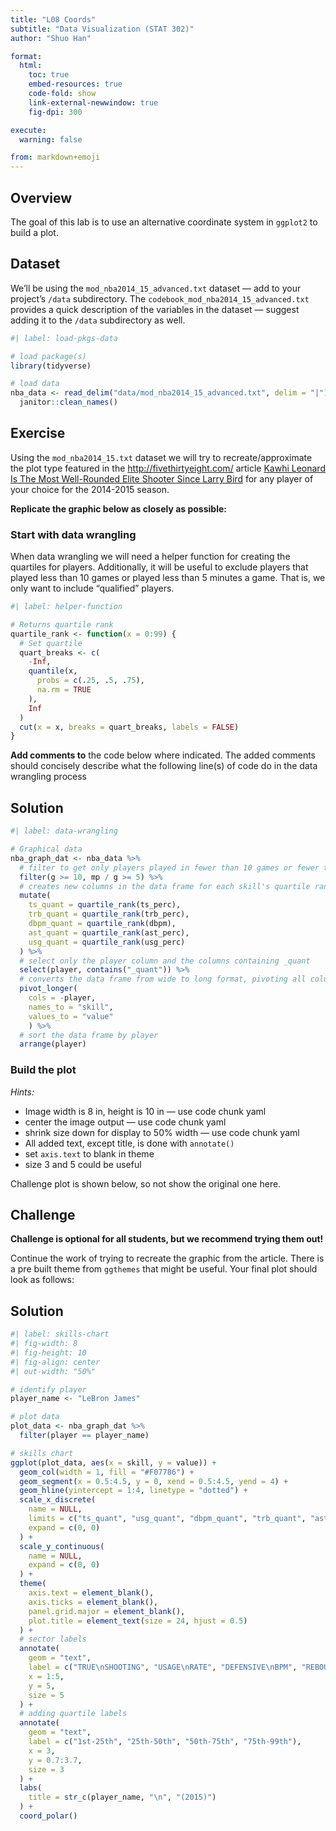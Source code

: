```yaml
---
title: "L08 Coords"
subtitle: "Data Visualization (STAT 302)" 
author: "Shuo Han"

format:
  html:
    toc: true
    embed-resources: true
    code-fold: show
    link-external-newwindow: true
    fig-dpi: 300

execute:
  warning: false

from: markdown+emoji 
---
```


## Overview

The goal of this lab is to use an alternative coordinate system in `ggplot2` to build a plot. 

## Dataset

We'll be using the `mod_nba2014_15_advanced.txt` dataset --- add to your project's `/data` subdirectory. The `codebook_mod_nba2014_15_advanced.txt` provides a quick description of the variables in the dataset --- suggest adding it to the `/data` subdirectory as well. 

```r
#| label: load-pkgs-data

# load package(s)
library(tidyverse)

# load data
nba_data <- read_delim("data/mod_nba2014_15_advanced.txt", delim = "|") %>%
  janitor::clean_names()
```

## Exercise 

<!-- See the html instructions since they are complete with images and are the official instructions. -->

Using the `mod_nba2014_15.txt` dataset we will try to recreate/approximate the plot type featured in the [http://fivethirtyeight.com/](fivethirtyeight.com) article [Kawhi Leonard Is The Most Well-Rounded Elite Shooter Since Larry Bird](http://fivethirtyeight.com/features/kawhi-leonard-is-the-most-well-rounded-elite-shooter-since-larry-bird/) for any player of your choice for the 2014-2015 season. 

**Replicate the graphic below as closely as possible:**

### Start with data wrangling

When data wrangling we will need a helper function for creating the quartiles for players. Additionally, it will be useful to exclude players that played less than 10 games or played less than 5 minutes a game. That is, we only want to include "qualified" players.

```r
#| label: helper-function

# Returns quartile rank
quartile_rank <- function(x = 0:99) {
  # Set quartile
  quart_breaks <- c(
    -Inf,
    quantile(x,
      probs = c(.25, .5, .75),
      na.rm = TRUE
    ),
    Inf
  )
  cut(x = x, breaks = quart_breaks, labels = FALSE)
}
```

:::{.callout-important}
**Add comments to** the code below where indicated. The added comments should concisely describe what the following line(s) of code do in the data wrangling process  
:::

::: {.callout-tip icon=false}

## Solution

```r
#| label: data-wrangling

# Graphical data
nba_graph_dat <- nba_data %>% 
  # filter to get only players played in fewer than 10 games or fewer than 5 minutes per game
  filter(g >= 10, mp / g >= 5) %>% 
  # creates new columns in the data frame for each skill's quartile rank
  mutate(
    ts_quant = quartile_rank(ts_perc),
    trb_quant = quartile_rank(trb_perc),
    dbpm_quant = quartile_rank(dbpm),
    ast_quant = quartile_rank(ast_perc),
    usg_quant = quartile_rank(usg_perc)
  ) %>% 
  # select only the player column and the columns containing _quant
  select(player, contains("_quant")) %>% 
  # converts the data frame from wide to long format, pivoting all columns except for player, and creating a new column called skill to store the original column names, and a new column called value to store the values from the original columns
  pivot_longer(
    cols = -player, 
    names_to = "skill", 
    values_to = "value"
    ) %>% 
  # sort the data frame by player
  arrange(player)
```

:::

### Build the plot

*Hints:*

- Image width is 8 in, height is 10 in --- use code chunk yaml
- center the image output --- use code chunk yaml
- shrink size down for display to 50% width --- use code chunk yaml
- All added text, except title, is done with `annotate()`
- set `axis.text` to blank in theme
- size 3 and 5 could be useful

::: {.callout-tip icon=false}
Challenge plot is shown below, so not show the original one here.
:::

## Challenge

<!-- See the html instructions since they are complete with images and are the official instructions. -->

**Challenge is optional for all students, but we recommend trying them out!** 

Continue the work of trying to recreate the graphic from the article. There is a pre built theme from `ggthemes` that might be useful. Your final plot should look as follows:

::: {.callout-tip icon=false}

## Solution
```r
#| label: skills-chart
#| fig-width: 8
#| fig-height: 10
#| fig-align: center
#| out-width: "50%"

# identify player
player_name <- "LeBron James"

# plot data
plot_data <- nba_graph_dat %>%
  filter(player == player_name)

# skills chart
ggplot(plot_data, aes(x = skill, y = value)) +
  geom_col(width = 1, fill = "#F07786") +
  geom_segment(x = 0.5:4.5, y = 0, xend = 0.5:4.5, yend = 4) +
  geom_hline(yintercept = 1:4, linetype = "dotted") +
  scale_x_discrete(
    name = NULL,
    limits = c("ts_quant", "usg_quant", "dbpm_quant", "trb_quant", "ast_quant"),
    expand = c(0, 0)
  ) +
  scale_y_continuous(
    name = NULL,
    expand = c(0, 0)
  ) +
  theme(
    axis.text = element_blank(),
    axis.ticks = element_blank(),
    panel.grid.major = element_blank(),
    plot.title = element_text(size = 24, hjust = 0.5)
  ) +
  # sector labels
  annotate(
    geom = "text",
    label = c("TRUE\nSHOOTING", "USAGE\nRATE", "DEFENSIVE\nBPM", "REBOUND\nRATE", "ASSIST\nRATE"),
    x = 1:5,
    y = 5,
    size = 5
  ) +
  # adding quartile labels
  annotate(
    geom = "text",
    label = c("1st-25th", "25th-50th", "50th-75th", "75th-99th"),
    x = 3,
    y = 0.7:3.7,
    size = 3
  ) +  
  labs(
    title = str_c(player_name, "\n", "(2015)")
  ) +
  coord_polar()
```

:::